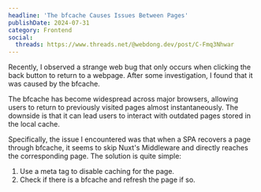 ```yaml
---
headline: 'The bfcache Causes Issues Between Pages'
publishDate: 2024-07-31
category: Frontend
social:
  threads: https://www.threads.net/@webdong.dev/post/C-Fmq3Nhwar
---
```


Recently, I observed a strange web bug that only occurs when clicking the back button to return to a webpage. After some investigation, I found that it was caused by the bfcache.

The bfcache has become widespread across major browsers, allowing users to return to previously visited pages almost instantaneously. The downside is that it can lead users to interact with outdated pages stored in the local cache.

Specifically, the issue I encountered was that when a SPA recovers a page through bfcache, it seems to skip Nuxt's Middleware and directly reaches the corresponding page. The solution is quite simple:

1. Use a meta tag to disable caching for the page.
2. Check if there is a bfcache and refresh the page if so.
